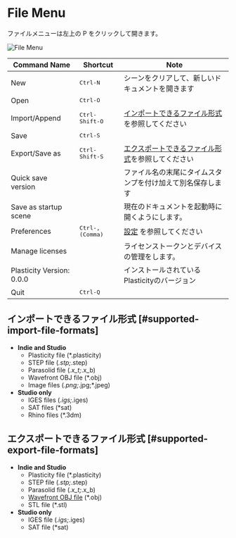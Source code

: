 # File Menu

ファイルメニューは左上の P をクリックして開きます。

![File Menu](/img/file-menu.png)

| Command Name              | Shortcut                  | Note                                                                               |
| ------------------------- | ------------------------- | ---------------------------------------------------------------------------------- |
| New                       | <kbd>Ctrl-N</kbd>         | シーンをクリアして、新しいドキュメントを開きます                                   |
| Open                      | <kbd>Ctrl-O</kbd>         |                                                                                    |
| Import/Append             | <kbd>Ctrl-Shift-O</kbd>   | [インポートできるファイル形式](#supported-import-file-formats) を参照してください  |
| Save                      | <kbd>Ctrl-S</kbd>         |                                                                                    |
| Export/Save as            | <kbd>Ctrl-Shift-S</kbd>   | [エクスポートできるファイル形式](#supported-export-file-formats)を参照してください |
| Quick save version        |                           | ファイル名の末尾にタイムスタンプを付け加えて別名保存します                         |
| Save as startup scene     |                           | 現在のドキュメントを起動時に開くようにします。                                     |
| Preferences               | <kbd>Ctrl-, (Comma)</kbd> | [設定](./preferences) を参照してください                                           |
| Manage licenses           |                           | ライセンストークンとデバイスの管理をします。                                       |
| Plasticity Version: 0.0.0 |                           | インストールされているPlasticityのバージョン                                       |
| Quit                      | <kbd>Ctrl-Q</kbd>         |                                                                                    |


## インポートできるファイル形式 [#supported-import-file-formats]
- **Indie and Studio** 
    - Plasticity file (*.plasticity)
    - STEP file (*.stp;*.step)
    - Parasolid file (*.x_t;*.x_b)
    - Wavefront OBJ file (*.obj)
    - Image files (*.png;*.jpg;*.jpeg)
- **Studio only**
    - IGES files (*.igs;*.iges) 
    - SAT files (*sat)
    - Rhino files (*.3dm) 

## エクスポートできるファイル形式 [#supported-export-file-formats]
- **Indie and Studio** 
    - Plasticity file (*.plasticity)
    - STEP file (*.stp;*.step)
    - Parasolid file (*.x_t;*.x_b)
    - [Wavefront OBJ file](./export-obj) (*.obj)
    - STL file (*.stl)
- **Studio only**
    - IGES file (*.igs;*.iges)
    - SAT file (*sat)





